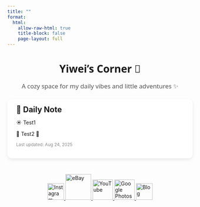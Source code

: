 ```yaml
---
title: ""
format:
  html:
    allow-raw-html: true
    title-block: false
    page-layout: full
---
```


<div style="text-align:center; margin-top:2rem; font-family:system-ui, sans-serif;">
  <h1 style="margin-bottom:0.5rem;">Yiwei’s Corner 🌿</h1>
  <p style="color:#555; font-size:1.05rem;">A cozy space for my daily vibes and little adventures ✨</p>
</div>

<div style="margin:1.5rem auto 0; text-align:left; display:block; background:#fff; padding:1rem 1.5rem; border-radius:12px; box-shadow:0 4px 10px rgba(0,0,0,0.08); max-width:680px;">
  <h2 style="margin:0 0 0.5rem;">📌 Daily Note</h2>
  <p>☀️ Test1</p>
  <p>📖 Test2 🐶</p>
  <small style="color:#888;">Last updated: Aug 24, 2025</small>
</div>

<div style="margin:1.8rem auto 0; display:flex; justify-content:center; gap:1.2rem; flex-wrap:wrap; align-items:center; max-width:700px;">
<a href="https://instagram.com/REPLACE_YOUR_IG" target="_blank">
  <img src="https://cdn-icons-png.flaticon.com/512/1384/1384063.png" alt="Instagram" width="45">
</a>
<a href="https://www.ebay.com/usr/REPLACE_EBAY" target="_blank">
  <img src="https://upload.wikimedia.org/wikipedia/commons/1/1b/EBay_logo.png" alt="eBay" width="70">
</a>
<a href="https://youtube.com/" target="_blank">
  <img src="https://cdn-icons-png.flaticon.com/512/1384/1384060.png" alt="YouTube" width="55">
</a>
<a href="https://photos.google.com/" target="_blank">
  <img src="https://upload.wikimedia.org/wikipedia/commons/4/4f/Google_Photos_icon.svg" alt="Google Photos" width="55">
</a>
<a href="/blog.html" target="_self">
  <img src="https://cdn-icons-png.flaticon.com/512/1828/1828778.png" alt="Blog" width="45">
</a>
</div>

<!-- Giscus：也不要缩进，否则会被当作代码文本 -->
<div id="comments" style="margin:2.2rem auto 0; max-width:800px;">
<script src="https://giscus.app/client.js"
        data-repo="lywww88/lywww88.github.io"
        data-repo-id="R_kgDONwfB9w"
        data-category="General"
        data-category-id="DIC_kwDONwfB984CuiuO"
        data-mapping="pathname"
        data-reactions-enabled="1"
        data-emit-metadata="0"
        data-input-position="bottom"
        data-theme="light"
        crossorigin="anonymous"
        async>
</script>
</div>
